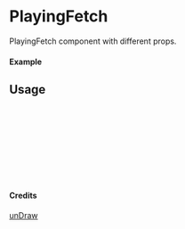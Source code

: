 
<Meta of={PlayingFetch} title="unDraw/PlayingFetch" />

# PlayingFetch

PlayingFetch component with different props.

#### Example

<Canvas of={PlayingFetch.Primary} />

## Usage

```ts
import { PlayingFetch } from "yadl-ui";

const Example = () => {
  return (
      <PlayingFetch />
  );
};

export default Example;
```

#### Credits
[unDraw](https://undraw.co/illustrations)
